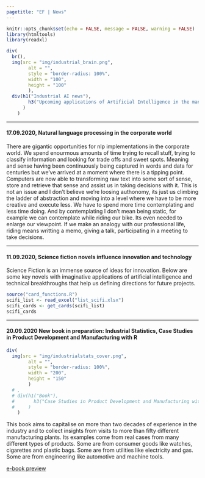 ```yaml
---
pagetitle: "EF | News"
---
```


```r
knitr::opts_chunk$set(echo = FALSE, message = FALSE, warning = FALSE)
library(htmltools)
library(readxl)
```

```r
div(
  br(),
  img(src = "img/industrial_brain.png",
        alt = "",
        style = "border-radius: 100%",
        width = "100",
        height = "100"
        ),
  div(h1("Industrial AI news"),
        h3("Upcoming applications of Artificial Intelligence in the manufacturing industry")
      )
    )
```
   
***
   
#### 17.09.2020, Natural language processing in the corporate world

There are gigantic opportunities for nlp implementations in the corporate world. We spend enourmous amounts of time trying to recall stuff, trying to classify information and looking for trade offs and sweet spots. Meaning and sense having been continuously being captured in words and data for centuries but we've arrived at a moment where there is a tipping point. Computers are now able to transforming raw text into some sort of sense, store and retrieve that sense and assist us in taking decisions with it. This is not an issue and I don't believe we're loosing authonomy, its just us climbing the ladder of abstraction and moving into a level where we have to be more creative and execute less. We have to spend more time contemplating and less time doing. And by contemplating I don't mean being static, for example we can contemplate while riding our bike. Its even needed to enlarge our viewpoint. If we make an analogy with our professional life, riding means writting a memo, giving a talk, participating in a meeting to take decisions.
   
***
   
#### 11.09.2020, Science fiction novels influence innovation and technology

Science Fiction is an immense source of ideas for innovation. Below are some key novels with imaginative applications of artificial intelligence and technical breakthroughs that help us defining directions for future projects.

```r
source("card_functions.R")
scifi_list <- read_excel("list_scifi.xlsx")
scifi_cards <- get_cards(scifi_list)
scifi_cards
```

***

#### 20.09.2020 New book in preparation: Industrial Statistics, Case Studies in Product Development and Manufacturing with R

```r
div(
  img(src = "img/industrialstats_cover.png",
        alt = "",
        style = "border-radius: 100%",
        width = "200",
        height = "150"
        )
  # ,
  # div(h1("Book"),
  #       h3("Case Studies in Product Development and Manufacturing with R")
  #     )
    )
```

This book aims to capitalise on more than two decades of experience in the industry and to collect insights from visits to more than fifty different manufacturing plants. Its examples come from real cases from many different types of products. Some are from consumer goods like watches, cigarettes and plastic bags. Some are from utilities like electricity and gas. Some are from engineering like automotive and machine tools.

[e-book preview](https://j-ramalho.github.io/industRialstatistics/)







